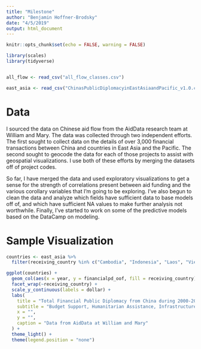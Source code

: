 ```yaml
---
title: "Milestone"
author: "Benjamin Hoffner-Brodsky"
date: "4/5/2019"
output: html_document
---
```


```r
knitr::opts_chunk$set(echo = FALSE, warning = FALSE)

library(scales)
library(tidyverse)


all_flow <- read_csv("all_flow_classes.csv")

east_asia <- read_csv("ChinasPublicDiplomacyinEastAsiaandPacific_v1.0.csv")
```

# Data

I sourced the data on Chinese aid flow from the AidData research team at William and Mary. The data was collected through two independent efforts. 
The first sought to collect data on the details of over 3,000 financial transactions between China and countries in East Asia and the Pacific. The second 
sought to geocode the data for each of those projects to assist with geospatial visualizations. I use both of these efforts by merging the datasets off of 
project codes.   

So far, I have merged the data and used exploratory visualizations to get a sense for the strength of correlations present between aid funding and the various
corollary variables that I'm going to be exploring. I've also begun to clean the data and analyze which fields have sufficient data to base models off of, and which
have sufficient NA values to make further analysis not worthwhile. Finally, I've started to work on some of the predictive models based on the DataCamp on modeling.   

# Sample Visualization

```r

countries <- east_asia %>% 
  filter(receiving_country %in% c("Cambodia", "Indonesia", "Laos", "Vietnam"))

ggplot(countries) +
  geom_col(aes(x = year, y = financialpd_oof, fill = receiving_country)) +
  facet_wrap(~receiving_country) + 
  scale_y_continuous(labels = dollar) + 
  labs(
    title = "Total Financial Public Diplomacy from China during 2000-2016",
    subtitle = "Budget Support, Humanitarian Assistance, Infrastructure Investments, and Debt Relief",
    x = "",
    y = "",
    caption = "Data from AidData at William and Mary"
  ) + 
  theme_light() +
  theme(legend.position = "none")

  
```

